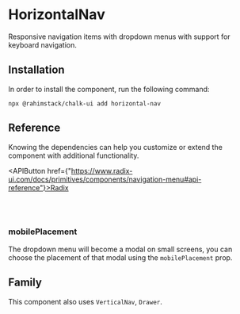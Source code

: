 
<Meta of={Stories} name="Info"/>

# HorizontalNav

Responsive navigation items with dropdown menus with support for keyboard navigation.

## Installation

In order to install the component, run the following command:

```shell
npx @rahimstack/chalk-ui add horizontal-nav
```

## Reference

Knowing the dependencies can help you customize or extend the component with additional functionality.

<APIButton href={"https://www.radix-ui.com/docs/primitives/components/navigation-menu#api-reference"}>Radix</APIButton>

<br/>
<br/>

### mobilePlacement

The dropdown menu will become a modal on small screens, you can choose the placement of that modal using the `mobilePlacement` prop.

## Family

This component also uses `VerticalNav`, `Drawer`.
